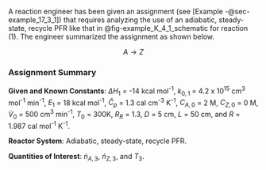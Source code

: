 A reaction engineer has been given an assignment (see [Example -@sec-example_17_3_1]) that requires analyzing the use of an adiabatic, steady-state, recycle PFR like that in @fig-example_K_4_1_schematic for reaction (1). The engineer summarized the assignment as shown below.

$$
A \rightarrow Z \tag{1}
$$

### Assignment Summary

**Given and Known Constants**: $\Delta H_1$ = -14 kcal mol^-1^, $k_{0,1}$ = 4.2 x 10^15^ cm^3^ mol^-1^ min^-1^, $E_1$ = 18 kcal mol^-1^, $\breve{C}_p$ = 1.3 cal cm^-3^ K^-1^, $C_{A,0}$ = 2 M, $C_{Z,0}$ = 0 M, $\dot{V}_0$ = 500 cm^3^ min^-1^, $T_0$ = 300K, $R_R$ = 1.3, $D$ = 5 cm, $L$ = 50 cm, and $R$ = 1.987 cal mol^-1^ K^-1^.

**Reactor System**: Adiabatic, steady-state, recycle PFR.

**Quantities of Interest**: $\dot{n}_{A,3}$, $\dot{n}_{Z,3}$, and $T_3$.
